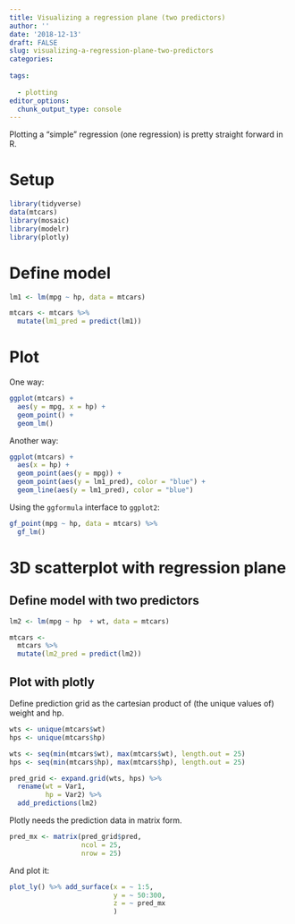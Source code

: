 ```yaml
---
title: Visualizing a regression plane (two predictors)
author: ''
date: '2018-12-13'
draft: FALSE
slug: visualizing-a-regression-plane-two-predictors
categories:
  
tags:
  
  - plotting
editor_options: 
  chunk_output_type: console
---
```




Plotting a "simple" regression (one regression) is pretty straight forward in R.


# Setup

```r
library(tidyverse)
data(mtcars)
library(mosaic)
library(modelr)
library(plotly)
```

# Define model


```r
lm1 <- lm(mpg ~ hp, data = mtcars)

mtcars <- mtcars %>% 
  mutate(lm1_pred = predict(lm1))
```


# Plot

One way:

```r
ggplot(mtcars) +
  aes(y = mpg, x = hp) +
  geom_point() +
  geom_lm()
```


Another way:

```r
ggplot(mtcars) +
  aes(x = hp) +
  geom_point(aes(y = mpg)) +
  geom_point(aes(y = lm1_pred), color = "blue") +
  geom_line(aes(y = lm1_pred), color = "blue")
```


Using  the `ggformula` interface to `ggplot2`:


```r
gf_point(mpg ~ hp, data = mtcars) %>% 
  gf_lm()
```



# 3D scatterplot with regression plane

## Define model with two predictors

```r
lm2 <- lm(mpg ~ hp  + wt, data = mtcars)

mtcars <- 
  mtcars %>% 
  mutate(lm2_pred = predict(lm2))
```



## Plot with plotly


Define prediction grid as the cartesian product of (the unique values of) weight and hp.

```r
wts <- unique(mtcars$wt)
hps <- unique(mtcars$hp)

wts <- seq(min(mtcars$wt), max(mtcars$wt), length.out = 25)
hps <- seq(min(mtcars$hp), max(mtcars$hp), length.out = 25)

pred_grid <- expand.grid(wts, hps) %>% 
  rename(wt = Var1,
         hp = Var2) %>% 
  add_predictions(lm2)
```

Plotly needs the prediction data in matrix form.


```r
pred_mx <- matrix(pred_grid$pred,
                  ncol = 25,
                  nrow = 25)
```


And plot it:

```r
plot_ly() %>% add_surface(x = ~ 1:5, 
                          y = ~ 50:300, 
                          z = ~ pred_mx
                          )
```

